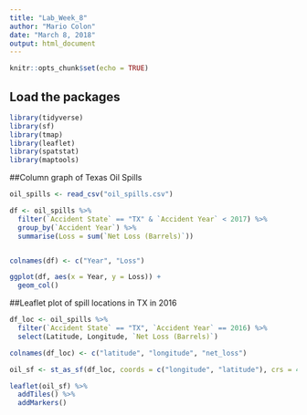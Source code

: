 ```yaml
---
title: "Lab_Week_8"
author: "Mario Colon"
date: "March 8, 2018"
output: html_document
---
```


```r
knitr::opts_chunk$set(echo = TRUE)
```

## Load the packages

```r

library(tidyverse)
library(sf)
library(tmap)
library(leaflet)
library(spatstat)
library(maptools)
```

##Column graph of Texas Oil Spills

```r

oil_spills <- read_csv("oil_spills.csv")

df <- oil_spills %>% 
  filter(`Accident State` == "TX" & `Accident Year` < 2017) %>% 
  group_by(`Accident Year`) %>% 
  summarise(Loss = sum(`Net Loss (Barrels)`))


colnames(df) <- c("Year", "Loss")

ggplot(df, aes(x = Year, y = Loss)) +
  geom_col()


```

##Leaflet plot of spill locations in TX in 2016

```r

df_loc <- oil_spills %>% 
  filter(`Accident State` == "TX", `Accident Year` == 2016) %>% 
  select(Latitude, Longitude, `Net Loss (Barrels)`)

colnames(df_loc) <- c("latitude", "longitude", "net_loss")

oil_sf <- st_as_sf(df_loc, coords = c("longitude", "latitude"), crs = 4326)

leaflet(oil_sf) %>% 
  addTiles() %>% 
  addMarkers()

```

